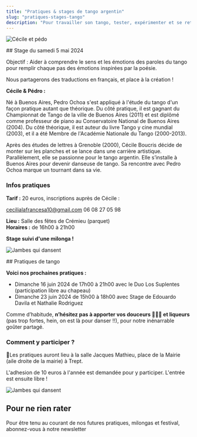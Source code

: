 ```yaml
---
title: "Pratiques & stages de tango argentin"
slug: "pratiques-stages-tango"
description: "Pour travailler son tango, tester, expérimenter et se retrouver, rien ne vaut une bonne pratique !"
---
```



<Container>

<TextWithImage order="imageText">

<Image
  slot="content1"
  src="/img/photos/stages/cecilepedro.webp"
  width={800}
  height={500}
  format="webp"
  alt="Cécile et pédo"
/>

<section slot='content2'>
## Stage du samedi 5 mai 2024

Objectif : Aider à comprendre le sens et les émotions des paroles du tango pour remplir chaque pas des émotions inspirées par la poésie.

Nous partagerons des traductions en français, et place à la création !

**Cécile & Pédro :**

Né à Buenos Aires, Pedro Ochoa s'est appliqué à l'étude du tango d'un façon pratique autant que théorique. Du côté pratique, il est gagnant du Championnat de Tango de la ville de Buenos Aires (2011) et est diplômé comme professeur de piano au Conservatoire National de Buenos Aires (2004). Du côté théorique, il est auteur du livre Tango y cine mundial (2003), et il a été Membre de l'Académie Nationale du Tango (2000-2013).

Après des études de lettres à Grenoble (2000), Cécile Boucris décide de monter sur les planches et se lance dans une carrière artistique. Parallèlement, elle se passionne pour le tango argentin. Elle s’installe à Buenos Aires pour devenir danseuse de tango. Sa rencontre avec Pedro Ochoa marque un tournant dans sa vie.

### Infos pratiques

**Tarif :** 20 euros, inscriptions auprès de Cécile :

<a href="mailto:cecilialafrancesa10@gmail.com">cecilialafrancesa10@gmail.com</a>
06 08 27 05 98

**Lieu :** Salle des fêtes de Crémieu (parquet)  
**Horaires :** de 16h00 à 21h00

**Stage suivi d'une milonga !**

</section>
</TextWithImage>

<TextWithImage order="imageText">

<Image
  slot="content2"
  src="/img/photos/parada.jpg"
  width={800}
  height={500}
  format="webp"
  alt="Jambes qui dansent"
/>

<section slot='content1'>
## Pratiques de tango

**Voici nos prochaines pratiques :**

- Dimanche 16 juin 2024 de 17h00 à 21h00 avec le Duo Los Suplentes (participation libre au chapeau)
- Dimanche 23 juin 2024 de 15h00 à 18h00 avec Stage de Edouardo Davila et Nathalie Rodriguez

Comme d’habitude, **n’hésitez pas à apporter vos douceurs 🍊🧁🥂 et liqueurs** (pas trop fortes, hein, on est là pour danser !!), pour notre inénarrable goûter partagé.

### Comment y participer ?

📍Les pratiques auront lieu à la salle Jacques Mathieu, place de la Mairie (aile droite de la mairie) à Trept.

L'adhesion de 10 euros à l'année est demandée pour y participer. L'entrée est ensuite libre !

</section>
</TextWithImage>

<TextWithImage order="imageText">
<Image
  slot="content1"
  src="/img/photos/newsletter.jpg"
  width={800}
  height={500}
  format="webp"
  alt="Jambes qui dansent"
/>

<section slot='content2'>
<h2>Pour ne rien rater</h2>

<p>
  Pour être tenu au courant de nos futures pratiques, milongas et festival,
  abonnez-vous à notre newsletter
</p>
<div class="ml-embedded form-container text-dark" data-form="eVDGbP" />

</section>
</TextWithImage>
</Container>
